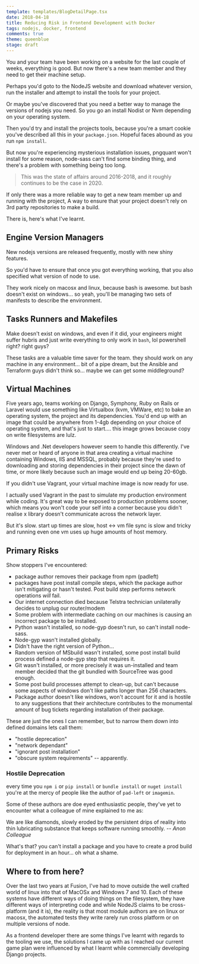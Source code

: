 ```yaml
---
template: templates/BlogDetailPage.tsx
date: 2018-04-18
title: Reducing Risk in Frontend Development with Docker
tags: nodejs, docker, frontend
comments: true
theme: queenblue
stage: draft
---
```


You and your team have been working on a website for the last couple of weeks, everything is good. But now there's a new team member and they need to get their machine setup.

Perhaps you'd goto to the NodeJS website and download whatever version, run the installer and attempt to install the tools for your project.

Or maybe you've discovered that you need a better way to manage the versions of nodejs you need. So you go an install Nodist or Nvm depending on your operating system.

Then you'd try and install the projects tools, because you're a smart cookie you've described all this in your `package.json`. Hopeful faces abound as you run `npm install`.

But now you're experiencing mysterious installation issues, pngquant won't install for some reason, node-sass can't find some binding thing, and there's a problem with something being too long.

> This was the state of affairs around 2016-2018, and it roughly continues to be the case
> in 2020.

If only there was a more reliable way to get a new team member up and running with the project, A way to ensure that your project doesn't rely on 3rd party repositories to make a build.

There is, here's what I've learnt.

## Engine Version Managers

New nodejs versions are released frequently, mostly with new shiny features.

So you'd have to ensure that once you got everything working, that you also specified what version of node to use.

They work nicely on macosx and linux, because bash is awesome. but bash doesn't exist on windows... so yeah, you'll be managing two sets of manifests to describe the environment.

## Tasks Runners and Makefiles

Make doesn't exist on windows, and even if it did, your engineers might suffer hubris and just write everything to only work in `bash`, lol powershell right? right guys?

These tasks are a valuable time saver for the team. they should work on any machine in any environment... bit of a pipe dream, but the Ansible and Terraform guys didn't think so... maybe we can get some middleground?

## Virtual Machines

Five years ago, teams working on Django, Symphony, Ruby on Rails or Laravel would use something like Virtualbox (kvm, VMWare, etc) to bake an operating system, the project and its dependencies. You'd end up with an image that could be anywhere from 1-4gb depending on your choice of operating system, and that's just to start.... this image grows because copy on write filesystems are lulz.

Windows and .Net developers however seem to handle this differently. I've never met or heard of anyone in that area creating a virtual machine containing Windows, IIS and MSSQL, probably because they're used to downloading and storing dependencies in their project since the dawn of time, or more likely because such an image would end up being 20-60gb.

If you didn't use Vagrant, your virtual machine image is now ready for use.

I actually used Vagrant in the past to simulate my production environment while coding. It's great way to be exposed to production problems sooner, which means you won't code your self into a corner because you didn't realise x library doesn't communicate across the network layer.

But it's slow. start up times are slow, host <-> vm file sync is slow and tricky and running even one vm uses up huge amounts of host memory.


## Primary Risks

Show stoppers I've encountered:

* package author removes their package from npm (padleft)
* packages have post install compile steps, which the package author isn't mitigating or hasn't tested. Post build step performs network operations *will* fail.
* Our internet connection died because Telstra technician unilaterally decides to unplug our router/modem
* Some problem with intermediate caching on our machines is causing an incorrect package to be installed.
* Python wasn't installed, so node-gyp doesn't run, so can't install node-sass.
* Node-gyp wasn't installed globally.
* Didn't have the right version of Python...
* Random version of MSbuild wasn't installed, some post install build process defined a node-gyp step that requires it.
* Git wasn't installed, or more precisely it was un-installed and team member decided that the git bundled with SourceTree was good enough.
* Some post build processes attempt to clean-up, but can't because some aspects of windows don't like paths longer than 256 characters.
* Package author doesn't like windows, won't account for it and is hostile to any suggestions that their architecture contributes to the monumental amount of bug tickets regarding installation of their package.

These are just the ones I can remember, but to narrow them down into defined domains lets call them:

- "hostile deprecation"
- "network dependant"
- "ignorant post installation"
- "obscure system requirements" -- apparently.


### Hostile Deprecation

every time you `npm i` or `pip install` or `bundle install` or `nuget install` you're at the mercy of people like the author of `pad-left` or `imagemin`.

Some of these authors are doe eyed enthusiastic people, they've yet to encounter what a colleague of mine explained to me as:

We are like diamonds, slowly eroded by the persistent drips of reality into thin lubricating substance that keeps software running smoothly.
_-- Anon Colleague_ <!-- {p:.quote} -->

What's that? you can't install a package and you have to create a prod build for deployment in an hour... oh what a shame.

## Where to from here?

Over the last two years at Fusion, I've had to move outside the well crafted world of linux into that of MacOSx and Windows 7 and 10. Each of these systems have different ways of doing things on the filesystem, they have different ways of interpreting code and while NodeJS claims to be cross-platform (and it is), the reality is that most module authors are on linux or macosx, the automated tests they write rarely run cross platform or on multiple versions of node.

As a frontend developer there are some things I've learnt with regards to the tooling we use, the solutions I came up with as I reached our current game plan were influenced by what I learnt while commercially developing Django projects.
